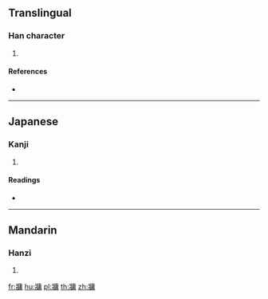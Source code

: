 {{character info/new}}
==Translingual==

===Han character===
{{Han char|rn=90|rad=爿|as=11|sn=15|four=|canj=VMILB|ids=⿰爿庸}}

# {{defn|Han|sort=爿11}}

====References====
* {{Han ref|kx=0692.220|dkj=19797|dj=1105.110|hdz=42378.160|uh=7245|ud=29253}}

----

==Japanese==

===Kanji===
{{ja-kanji|grade=|rs=爿11}}

# {{defn|lang=ja|sort=爿11}}

====Readings====
* {{ja-readings|on=[[よう]] (yō)|kun=[[かきね]] (kakine)}}

----

==Mandarin==

===Hanzi===
{{cmn-hanzi|pin=[[yóng]] ([[yong2]])|wg=yung<sup>2</sup>}}

# {{defn|lang=cmn|sort=爿11}}

[[fr:牅]]
[[hu:牅]]
[[pl:牅]]
[[th:牅]]
[[zh:牅]]